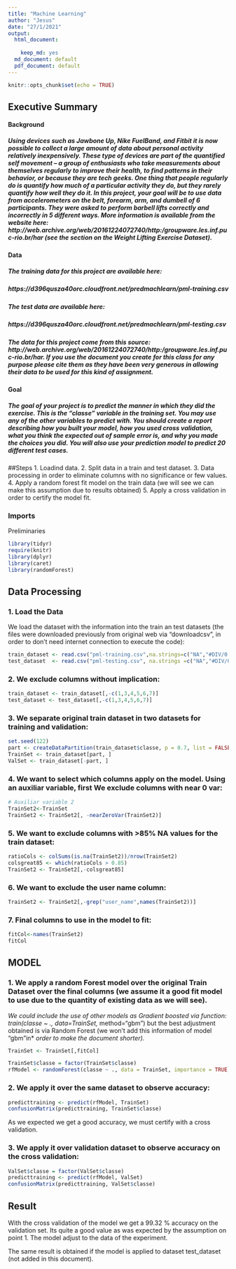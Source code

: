 ---
title: "Machine Learning"
author: "Jesus"
date: "27/1/2021"
output:
  html_document:
    
    keep_md: yes
  md_document: default
  pdf_document: default
---




```{r setup, include=FALSE}
knitr::opts_chunk$set(echo = TRUE)
```



## Executive Summary

#### Background

##### Using devices such as Jawbone Up, Nike FuelBand, and Fitbit it is now possible to collect a large amount of data about personal activity relatively inexpensively. These type of devices are part of the quantified self movement – a group of enthusiasts who take measurements about themselves regularly to improve their health, to find patterns in their behavior, or because they are tech geeks. One thing that people regularly do is quantify how much of a particular activity they do, but they rarely quantify how well they do it. In this project, your goal will be to use data from accelerometers on the belt, forearm, arm, and dumbell of 6 participants. They were asked to perform barbell lifts correctly and incorrectly in 5 different ways. More information is available from the website here: http://web.archive.org/web/20161224072740/http:/groupware.les.inf.puc-rio.br/har (see the section on the Weight Lifting Exercise Dataset).

#### Data

##### The training data for this project are available here:

##### https://d396qusza40orc.cloudfront.net/predmachlearn/pml-training.csv

##### The test data are available here:

##### https://d396qusza40orc.cloudfront.net/predmachlearn/pml-testing.csv

##### The data for this project come from this source: http://web.archive.org/web/20161224072740/http:/groupware.les.inf.puc-rio.br/har. If you use the document you create for this class for any purpose please cite them as they have been very generous in allowing their data to be used for this kind of assignment.

#### Goal

##### The goal of your project is to predict the manner in which they did the exercise. This is the "classe" variable in the training set. You may use any of the other variables to predict with. You should create a report describing how you built your model, how you used cross validation, what you think the expected out of sample error is, and why you made the choices you did. You will also use your prediction model to predict 20 different test cases.

##Steps
 1. Loadind data.
 2. Split data in a train and test dataset.
 3. Data processing in order to eliminate columns with no significance or few values.
 4. Apply a random forest fit model on the train data (we will see we can make this assumption due to results obtained)
 5. Apply a cross validation in order to certify the model fit.

### Imports
Preliminaries
```{r  message=FALSE}
library(tidyr)
require(knitr)
library(dplyr)
library(caret)
library(randomForest)

```


##  Data Processing


### 1. Load the Data
We load the dataset with the information  into the train an test datasets (the files were downloaded previously from original web via "downloadcsv", in order to don't need internet connection to execute the code):
```{r  echo=TRUE}
train_dataset <- read.csv("pml-training.csv",na.strings=c("NA","#DIV/0!",""))
test_dataset  <- read.csv("pml-testing.csv", na.strings =c("NA","#DIV/0!",""))

```
### 2. We exclude columns without implication:
```{r  echo=TRUE}

train_dataset <- train_dataset[,-c(1,3,4,5,6,7)]
test_dataset <- test_dataset[,-c(1,3,4,5,6,7)]
```
### 3. We separate original train dataset in two datasets for training and validation:

```{r  echo=TRUE}
set.seed(122)
part <- createDataPartition(train_dataset$classe, p = 0.7, list = FALSE)
TrainSet <- train_dataset[part, ]
ValSet <- train_dataset[-part, ]

```
### 4. We want to select which columns apply on the model. Using an auxiliar variable, first We exclude columns with near 0 var:

```{r  echo=TRUE}
# Auxiliar variable 2
TrainSet2<-TrainSet
TrainSet2 <- TrainSet2[, -nearZeroVar(TrainSet2)]

```
### 5. We want to exclude columns with >85% NA values for the train dataset:

```{r  echo=TRUE}

ratioCols <- colSums(is.na(TrainSet2))/nrow(TrainSet2)
colsgreat85 <- which(ratioCols > 0.85)
TrainSet2 <- TrainSet2[,-colsgreat85]

```
### 6. We want to exclude the user name column:

```{r  echo=TRUE}


TrainSet2 <- TrainSet2[,-grep("user_name",names(TrainSet2))]
```
### 7. Final columns to use in the model to fit:

```{r  echo=TRUE}

fitCol<-names(TrainSet2)
fitCol

```
##  MODEL

### 1. We apply a random Forest model over the original Train Dataset over the final columns (we assume it a good fit model to use due to the quantity of existing data as we will see).

*We could include the use of other models as  Gradient boosted  via function:  train(classe ~ ., data=TrainSet, *method="gbm") but the best adjustment obtained is via Random Forest (we won't add this information of model "gbm"in* *order to make the document shorter).*


```{r  echo=TRUE}

TrainSet <- TrainSet[,fitCol]

TrainSet$classe = factor(TrainSet$classe)
rfModel <- randomForest(classe ~ ., data = TrainSet, importance = TRUE, ntrees = 10)
```
### 2. We apply it over the same dataset to observe accuracy:

```{r  echo=TRUE}
predicttraining <- predict(rfModel, TrainSet)
confusionMatrix(predicttraining, TrainSet$classe)
```
As we expected we get a good accuracy, we must certify with a cross validation.

### 3. We apply it over validation dataset to observe accuracy on the cross validation:

```{r  echo=TRUE}
ValSet$classe = factor(ValSet$classe)
predicttraining <- predict(rfModel, ValSet)
confusionMatrix(predicttraining, ValSet$classe)


```


## Result

With the cross validation of the model we get a 99.32 % accuracy on the validation set. Its quite a good value as was expected by the assumption on point 1. The model adjust to the data of the experiment.

The same result is obtained if the model is applied to dataset test_dataset (not added in this document).